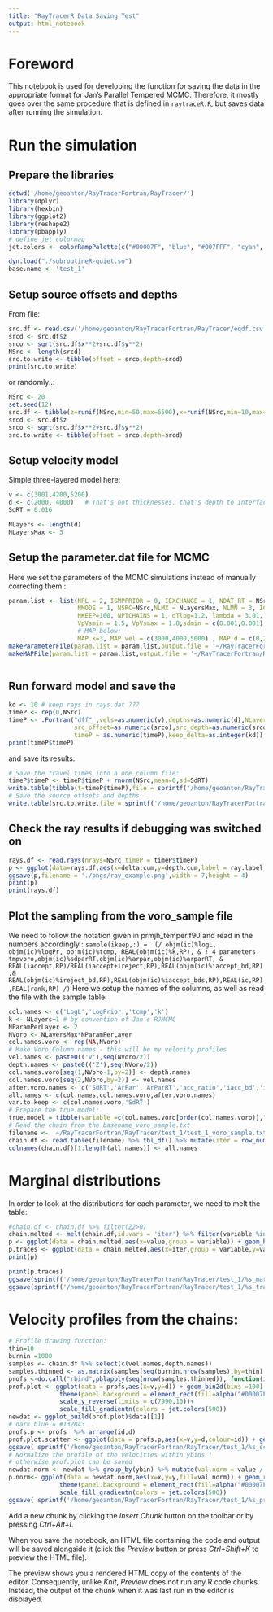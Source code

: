 ```yaml
---
title: "RayTracerR Data Saving Test"
output: html_notebook
---
```


# Foreword 

This notebook is used for developing the function for saving the data in the appropriate format for Jan's Parallel Tempered MCMC. Therefore, it mostly goes over the same procedure that is defined in `raytraceR.R`, but saves data after running the simulation.

# Run the simulation
## Prepare the libraries

```r
setwd('/home/geoanton/RayTracerFortran/RayTracer/')
library(dplyr)
library(hexbin)
library(ggplot2)
library(reshape2)
library(pbapply)
# define jet colormap
jet.colors <- colorRampPalette(c("#00007F", "blue", "#007FFF", "cyan", "#7FFF7F", "yellow", "#FF7F00", "red", "#7F0000"))

dyn.load("./subroutineR-quiet.so")
base.name <- 'test_1'
```
## Setup source offsets and depths

From file:
```r
src.df <- read.csv('/home/geoanton/RayTracerFortran/RayTracer/eqdf.csv',header=T)
srcd <- src.df$z
srco <- sqrt(src.df$x**2+src.df$y**2)
NSrc <- length(srcd)
src.to.write <- tibble(offset = srco,depth=srcd)
print(src.to.write)

```

or randomly..:

```r
NSrc <- 20
set.seed(12)
src.df <- tibble(z=runif(NSrc,min=50,max=6500),x=runif(NSrc,min=10,max=4500),y=runif(NSrc,min=10,max=4500))
srcd <- src.df$z
srco <- sqrt(src.df$x**2+src.df$y**2)
src.to.write <- tibble(offset = srco,depth=srcd)
```

## Setup velocity model

Simple three-layered model here:

```r
v <- c(3001,4200,5200)  
d <- c(2000, 4000)   # That's not thicknesses, that's depth to interfaces !
SdRT = 0.016

NLayers <- length(d)
NLayersMax <- 3
```

## Setup the parameter.dat file for MCMC

Here we set the parameters of the MCMC simulations instead of manually correcting them :

```r

param.list <- list(NPL = 2, ISMPPRIOR = 0, IEXCHANGE = 1, NDAT_RT = NSrc,
                   NMODE = 1, NSRC=NSrc,NLMX = NLayersMax, NLMN = 3, ICHAINTHIN = 5,
                   NKEEP=100, NPTCHAINS = 1, dTlog=1.2, lambda = 3.01, hmx = 10000.1, hmn = 100.1,dVs = 0.1, dVpVs=0.1,
                   VpVsmin = 1.5, VpVsmax = 1.8,sdmin = c(0.001,0.001),sdmax = c(0.07,0.07),
                   # MAP below:
                   MAP.k=3, MAP.vel = c(3000,4000,5000) , MAP.d = c(0,2000,4000), MAP.sd = SdRT)
makeParameterFile(param.list = param.list,output.file = '~/RayTracerFortran/RayTracer/test_1/test_1_parameter.dat') ## Create  a parameter file
makeMAPFile(param.list = param.list,output.file = '~/RayTracerFortran/RayTracer/test_1/test_1_map.dat') ## Create  a parameter file



```


## Run forward model and save the 

```r
kd <- 10 # keep rays in rays.dat ???
timeP <- rep(0,NSrc)
timeP <- .Fortran("dff" ,vels=as.numeric(v),depths=as.numeric(d),NLayers=as.integer(NLayers),
                  src_offset=as.numeric(srco),src_depth=as.numeric(srcd),NSrc=as.integer(NSrc),
                  timeP = as.numeric(timeP),keep_delta=as.integer(kd))
print(timeP$timeP)
```
and save its results:
```r
# Save the travel times into a one column file:
timeP$timeP <- timeP$timeP + rnorm(NSrc,mean=0,sd=SdRT)
write.table(tibble(t=timeP$timeP),file = sprintf('/home/geoanton/RayTracerFortran/RayTracer/test_1/%s_RT.txt',base.name),sep = ' ',row.names = F,col.names = F)
# Save the source offsets and depths
write.table(src.to.write,file = sprintf('/home/geoanton/RayTracerFortran/RayTracer/test_1/%s_src_data.txt',base.name),sep = ' ',row.names = F,col.names = F)
```

## Check the ray results if debugging was switched on
```r
rays.df <- read.rays(nrays=NSrc,timeP = timeP$timeP)
p <- ggplot(data=rays.df,aes(x=delta.cum,y=depth.cum,label = ray.label,col = factor(ray))) + geom_line() + scale_y_reverse()+geom_point()+geom_hline(yintercept = c(0,d),linetype=2)+geom_label()
ggsave(p,filename = './pngs/ray_example.png',width = 7,height = 4)
print(p)
print(rays.df)
```

## Plot the sampling from the voro_sample file
We need to follow the notation given in prmjh_temper.f90 and read in the numbers accordingly :
`sample(ikeep,:) =  (/ objm(ic)%logL, objm(ic)%logPr, objm(ic)%tcmp, REAL(objm(ic)%k,RP), & ! 4 parameters
                           tmpvoro,objm(ic)%sdparRT,objm(ic)%arpar,objm(ic)%arparRT, &
                           REAL(iaccept,RP)/REAL(iaccept+ireject,RP),REAL(objm(ic)%iaccept_bd,RP),&
                           REAL(objm(ic)%ireject_bd,RP),REAL(objm(ic)%iaccept_bds,RP),REAL(ic,RP),REAL(rank,RP) /)`
Here we setup the names of the columns, as well as read the file with the sample table:

```r
col.names <- c('LogL','LogPrior','tcmp','k')
k <- NLayers+1 # by convention of Jan's RJMCMC
NParamPerLayer <- 2
NVoro <- NLayersMax*NParamPerLayer
col.names.voro <- rep(NA,NVoro)
# Make Voro Column names - this will be my velocity profiles
vel.names <- paste0(('V'),seq(NVoro/2))
depth.names <- paste0(('Z'),seq(NVoro/2))
col.names.voro[seq(1,NVoro-1,by=2)] <- depth.names
col.names.voro[seq(2,NVoro,by=2)] <- vel.names
after.voro.names <- c('SdRT','ArPar','ArParRT','acc_ratio','iacc_bd','irej_bd','iacc_bds','ic','rank')
all.names <- c(col.names,col.names.voro,after.voro.names)
var.to.keep <- c(col.names.voro,'SdRT')
# Prepare the true.model:
true.model = tibble(variable =c(col.names.voro[order(col.names.voro)],"SdRT"),value = c(v,c(0,d),SdRT))
# Read the chain from the basename_voro_sample.txt
filename <- '~/RayTracerFortran/RayTracer/test_1/test_1_voro_sample.txt'
chain.df <- read.table(filename) %>% tbl_df() %>% mutate(iter = row_number())
colnames(chain.df)[1:length(all.names)] <- all.names 
```

# Marginal distributions
In order to look at the distributions for each parameter, we need to melt the table:
```r

#chain.df <- chain.df %>% filter(Z2>0)
chain.melted <- melt(chain.df,id.vars = 'iter') %>% filter(variable %in% var.to.keep) %>% tbl_df() %>% mutate(value = as.numeric(value))
p <- ggplot(data = chain.melted,aes(x=value,group = variable)) + geom_histogram(bins=100) + facet_wrap(~variable,scales = 'free',ncol = 4) + geom_vline(aes(xintercept=value),data = true.model,col = 'salmon',size=1.2)
p.traces <- ggplot(data = chain.melted,aes(x=iter,group = variable,y=value)) + geom_line() + facet_wrap(~variable,scales = 'free',ncol = 1)
print(p)

print(p.traces)
ggsave(sprintf('/home/geoanton/RayTracerFortran/RayTracer/test_1/%s_marginals.png',base.name),p,width = 12,height=4)
ggsave(sprintf('/home/geoanton/RayTracerFortran/RayTracer/test_1/%s_traces.png',base.name),p.traces,width = 12,height=8)


```

# Velocity profiles from the chains:

```r
# Profile drawing function:
thin=10
burnin =1000
samples <- chain.df %>% select(c(vel.names,depth.names))
samples.thinned <- as.matrix(samples[seq(burnin,nrow(samples),by=thin),1:ncol(samples)])
profs <-do.call("rbind",pblapply(seq(nrow(samples.thinned)), function(i) {df <- drawProfiles(samples.thinned[i,],NLayers);df$id=i;return(tbl_df(df))},cl=4)) %>% tbl_df()
prof.plot <- ggplot(data = profs,aes(x=v,y=d)) + geom_bin2d(bins =100) + labs(x = "Vel [m/s]",y = "Depth [m]")+ 
              theme(panel.background = element_rect(fill=alpha("#00007F",0.9), colour=alpha("#00007F",0.9)),panel.grid.major = element_blank(), panel.grid.minor = element_blank())+
              scale_y_reverse(limits = c(7990,10))+
              scale_fill_gradientn(colors = jet.colors(500))
newdat <- ggplot_build(prof.plot)$data[[1]]
# dark blue = #132B43
profs.p <- profs  %>% arrange(id,d)
prof.plot.scatter <- ggplot(data = profs.p,aes(x=v,y=d,colour=id)) + geom_path(size=2,colour="blue",alpha=0.02)+ scale_y_reverse(limits = c(7990,10)) + labs(x = "Vel [m/s]",y = "Depth [m]") 
ggsave( sprintf('/home/geoanton/RayTracerFortran/RayTracer/test_1/%s_scatter.png',base.name),prof.plot.scatter,width = 5,height=12)
# Normalize the profile of the velocities within ybins !
# otherwise prof.plot can be saved 
newdat.norm <- newdat %>% group_by(ybin) %>% mutate(val.norm = value / max(value))
p.norm<- ggplot(data = newdat.norm,aes(x=x,y=y,fill=val.norm)) + geom_raster() + labs(x = "Vel [m/s]",y = "Depth [m]")+ 
              theme(panel.background = element_rect(fill=alpha("#00007F",0.5), colour=alpha("#00007F",0.02)),panel.grid.major = element_blank(), panel.grid.minor = element_blank())+
              scale_fill_gradientn(colors = jet.colors(500))
ggsave( sprintf('/home/geoanton/RayTracerFortran/RayTracer/test_1/%s_profiles.png',base.name),p.norm,width = 5,height=12)
```




Add a new chunk by clicking the *Insert Chunk* button on the toolbar or by pressing *Ctrl+Alt+I*.

When you save the notebook, an HTML file containing the code and output will be saved alongside it (click the *Preview* button or press *Ctrl+Shift+K* to preview the HTML file).

The preview shows you a rendered HTML copy of the contents of the editor. Consequently, unlike *Knit*, *Preview* does not run any R code chunks. Instead, the output of the chunk when it was last run in the editor is displayed.
